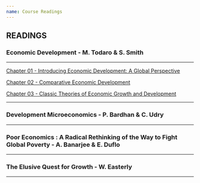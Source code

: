 ```yaml
---
name: Course Readings
---
```


## READINGS

### Economic Development - M. Todaro & S. Smith

---

::: {.align-center}
[Chapter 01 - Introducing Economic Development: A Global Perspective](Chapters/Economic-Development-13E/Econ-Dev-Ch1.pdf){target=_blank .btn .btn-primary .btn-lg .cv-download}
:::

::: {.align-center}
[Chapter 02 - Comparative Economic Development](Chapters/Economic-Development-13E/Econ-Dev-Ch2.pdf){target=_blank .btn .btn-primary .btn-lg .cv-download}
:::

[Chapter 03 - Classic Theories of Economic Growth and Development](Chapters/Economic-Development-13E/Econ-Dev-Ch3.pdf){target=_blank .btn .btn-primary .btn-lg .cv-download}

<!--
[Chapter 04 - Contemporary Models of Development and Underdevelopment](Chapters/Economic-Development-13E/Econ-Dev-Ch4.pdf){target=_blank .btn .btn-primary .btn-lg .cv-download}

[Chapter 05 - Poverty, Inequality, and Development](Chapters/Economic-Development-13E/Econ-Dev-Ch5.pdf){target=_blank .btn .btn-primary .btn-lg .cv-download}

[Chapter 06 - Comparative Economic Development](Chapters/Economic-Development-13E/Econ-Dev-Ch2.pdf){target=_blank .btn .btn-primary .btn-lg .cv-download}

[Chapter 07 - Urbanisation and Rural–Urban Migration: Theory and Policy](Chapters/Economic-Development-13E/Econ-Dev-Ch7.pdf){target=_blank .btn .btn-primary .btn-lg .cv-download}

[Chapter 08 - Human Capital: Education and Health in Economic Development](Chapters/Economic-Development-13E/Econ-Dev-Ch8.pdf){target=_blank .btn .btn-primary .btn-lg .cv-download}

[Chapter 09 - Agricultural Transformation and Rural Development](Chapters/Economic-Development-13E/Econ-Dev-Ch9.pdf){target=_blank .btn .btn-primary .btn-lg .cv-download}

[Chapter 11 - Development Policymaking and the Roles of Market, State, and Civil Society ](Chapters/Economic-Development-13E/Econ-Dev-Ch11.pdf){target=_blank .btn .btn-primary .btn-lg .cv-download}

[Chapter 12 - International Trade Theory and Development Strategy](Chapters/Economic-Development-13E/Econ-Dev-Ch12.pdf){target=_blank .btn .btn-primary .btn-lg .cv-download}

[Chapter 14 - Foreign Finance, Investment, Aid, and Conflict: Controversies and Opportunities](Chapters/Economic-Development-13E/Econ-Dev-Ch14.pdf){target=_blank .btn .btn-primary .btn-lg .cv-download}
-->

---

### Development Microeconomics - P. Bardhan & C. Udry

---

### Poor Economics : A Radical Rethinking of the Way to Fight Global Poverty - A. Banarjee & E. Duflo

---

### The Elusive Quest for Growth - W. Easterly

---